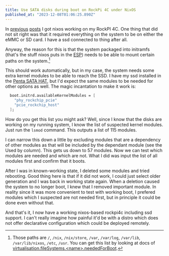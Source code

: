 ```yaml
---
title: Use SATA disks during boot on RockPi 4C under NixOS
published_at: "2023-12-08T01:06:25.890Z"
---
```


In [previous](/blog/2023-nixos-rockpi-4c) [posts](/blog/2023-nixos-anywhere-rockpi-4c)
I got nixos working on my RockPI 4C. One thing that did not sit right was that
it required everything on the system to be on either the eMMC or SD card. I have
a ssd connected to thing after all.

Anyway, the reason for this is that the system packaged into initramfs (that's
the stuff nixos puts in the [ESP](https://wiki.archlinux.org/title/EFI_system_partition))
needs to be able to mount certain paths on the system.[^fn]

[^fn]: Those paths are `/`, `/nix`, `/nix/store`, `/var`, `/var/log`, `/var/lib`,
`/var/lib/nixos`, `/etc`, `/usr`. You can get this list by looking at docs
of [virtualisation.fileSystems.\<name\>.neededForBoot](https://search.nixos.org/options?show=virtualisation.fileSystems.%3Cname%3E.neededForBoot).

This should work automatically, but in my case, the system needs some extra
kernel modules to be able to reach the SSD. I have my ssd installed in the
[Penta SATA HAT](https://wiki.radxa.com/Penta_SATA_HAT), but I'd expect the same
modules to be needed for other options as well. The magic incantation to make it
work is:

```nix
  boot.initrd.availableKernelModules = [
    "phy_rockchip_pcie"
    "pcie_rockchip_host"
  ];
```

How do you get this list you might ask? Well, since I know that the disks are
working on my running system, I know the list of suspected kernel modules.
Just run the `lsmod` command. This outputs a list of 115 modules.

I can narrow this down a little by excluding modules that are a dependency of
other modules as that will be included by the dependant module (see the Used by
column). This gets us down to 57 modules. Now we can test which modules are
needed and which are not. What I did was input the list of all modules first and
confirm that it boots.

After I was in known-working state, I deleted some modules and tried rebooting.
Good thing here is that if it did not work, I could just select older generation
and I was back in working state again. When a deletion caused the system to no
longer boot, I knew that I removed important module. In reality since it was more
convenient to test with working boot, I prefered modules which I suspected are
not needed first, but in principle it could be done even without that.

And that's it, I now have a working nixos-based rockpi4c including ssd support.
I can't really imagine how painful it'd be with a distro which does not offer
declarative configuration which could be deployed remotely.
